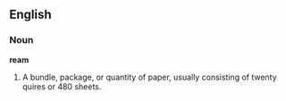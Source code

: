 ==English==

===Noun===

'''ream'''

#A bundle, package, or quantity of paper, usually consisting of twenty quires or 480 sheets.